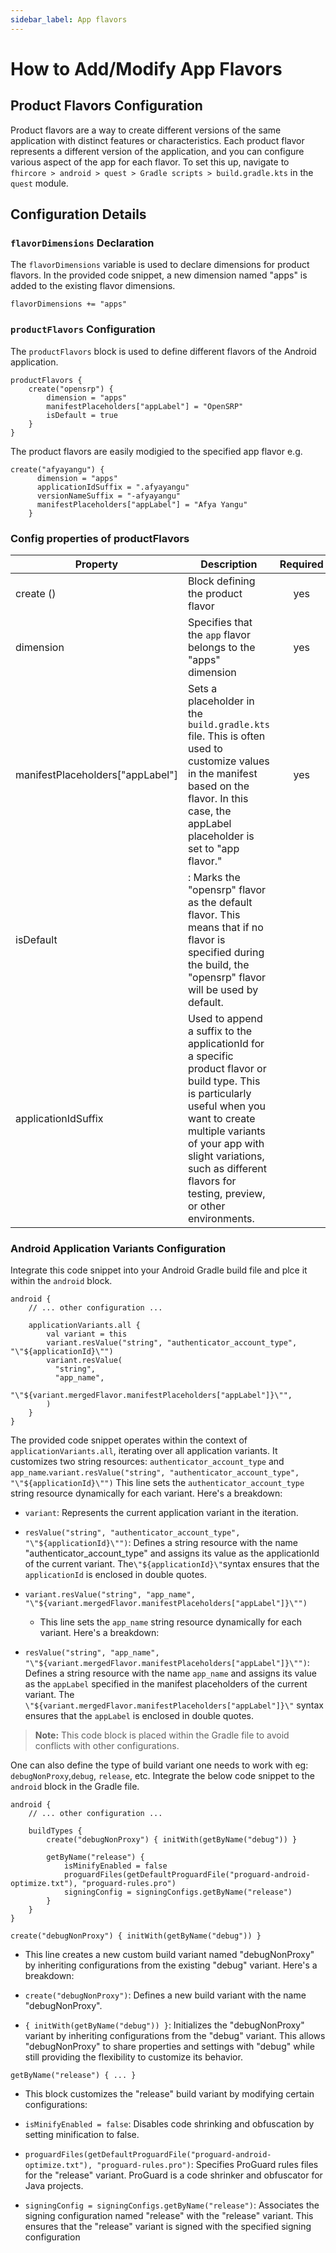 ```yaml
---
sidebar_label: App flavors
---
```


# How to Add/Modify App Flavors

## Product Flavors Configuration

Product flavors are a way to create different versions of the same application with distinct features or characteristics. Each product flavor represents a different version of the application, and you can configure various aspect of the app for each flavor. To set this up, navigate to `fhircore > android > quest > Gradle scripts > build.gradle.kts` in the `quest` module.

## Configuration Details

### `flavorDimensions` Declaration

The `flavorDimensions` variable is used to declare dimensions for product flavors. In the provided code snippet, a new dimension named "apps" is added to the existing flavor dimensions.

```
flavorDimensions += "apps"
```

### `productFlavors` Configuration

The `productFlavors` block is used to define different flavors of the Android application.

```
productFlavors {
    create("opensrp") {
        dimension = "apps"
        manifestPlaceholders["appLabel"] = "OpenSRP"
        isDefault = true
    }
}
```

The product flavors are easily modigied to the specified app flavor e.g.

```
create("afyayangu") {
      dimension = "apps"
      applicationIdSuffix = ".afyayangu"
      versionNameSuffix = "-afyayangu"
      manifestPlaceholders["appLabel"] = "Afya Yangu"
    }
```

### Config properties of productFlavors
|Property | Description | Required | Default |
|--|--|:--:|:--:|
create () | Block defining the product flavor | yes |  |
dimension | Specifies that the `app` flavor belongs to the "apps" dimension | yes | `apps` |
manifestPlaceholders["appLabel"] |  Sets a placeholder in the `build.gradle.kts` file. This is often used to customize values in the manifest based on the flavor. In this case, the appLabel placeholder is set to "app flavor." | yes | |
isDefault | : Marks the "opensrp" flavor as the default flavor. This means that if no flavor is specified during the build, the "opensrp" flavor will be used by default. |  |  |
applicationIdSuffix |  Used to append a suffix to the applicationId for a specific product flavor or build type. This is particularly useful when you want to create multiple variants of your app with slight variations, such as different flavors for testing, preview, or other environments. |  | |

### Android Application Variants Configuration

Integrate this code snippet into your Android Gradle build file and plce it within the `android` block.

```
android {
    // ... other configuration ...

    applicationVariants.all {
        val variant = this
        variant.resValue("string", "authenticator_account_type", "\"${applicationId}\"")
        variant.resValue(
          "string",
          "app_name",
          "\"${variant.mergedFlavor.manifestPlaceholders["appLabel"]}\"",
        )
    }
}
```

The provided code snippet operates within the context of `applicationVariants.all`, iterating over all application variants. It customizes two string resources: `authenticator_account_type` and `app_name`.`variant.resValue("string", "authenticator_account_type", "\"${applicationId}\"")`
This line sets the `authenticator_account_type` string resource dynamically for each variant. Here's a breakdown:

- `variant`: Represents the current application variant in the iteration.

- `resValue("string", "authenticator_account_type", "\"${applicationId}\"")`: Defines a string resource with the name "authenticator_account_type" and assigns its value as the applicationId of the current variant. The` \"${applicationId}\" `syntax ensures that the `applicationId` is enclosed in double quotes.

- `variant.resValue("string", "app_name", "\"${variant.mergedFlavor.manifestPlaceholders["appLabel"]}\"")`

    - This line sets the `app_name` string resource dynamically for each variant. Here's a breakdown:

- `resValue("string", "app_name", "\"${variant.mergedFlavor.manifestPlaceholders["appLabel"]}\"")`: Defines a string resource with the name `app_name` and assigns its value as the `appLabel` specified in the manifest placeholders of the current variant. The `\"${variant.mergedFlavor.manifestPlaceholders["appLabel"]}\"` syntax ensures that the `appLabel` is enclosed in double quotes.

> **Note:** This code block is placed within the Gradle file to avoid conflicts with other configurations.

One can also define the type of build variant one needs to work with eg: `debugNonProxy`,`debug`, `release`, etc. Integrate the below code snippet to the `android` block in the Gradle file.

```
android {
    // ... other configuration ...

    buildTypes {
        create("debugNonProxy") { initWith(getByName("debug")) }

        getByName("release") {
            isMinifyEnabled = false
            proguardFiles(getDefaultProguardFile("proguard-android-optimize.txt"), "proguard-rules.pro")
            signingConfig = signingConfigs.getByName("release")
        }
    }
}
```

`create("debugNonProxy") { initWith(getByName("debug")) }`

- This line creates a new custom build variant named "debugNonProxy" by inheriting configurations from the existing "debug" variant. Here's a breakdown:

- `create("debugNonProxy")`: Defines a new build variant with the name "debugNonProxy".

- `{ initWith(getByName("debug")) }`: Initializes the "debugNonProxy" variant by inheriting configurations from the "debug" variant. This allows "debugNonProxy" to share properties and settings with "debug" while still providing the flexibility to customize its behavior.

`getByName("release") { ... }`

  - This block customizes the "release" build variant by modifying certain configurations:

- `isMinifyEnabled = false`: Disables code shrinking and obfuscation by setting minification to false.

- `proguardFiles(getDefaultProguardFile("proguard-android-optimize.txt"), "proguard-rules.pro")`: Specifies ProGuard rules files for the "release" variant. ProGuard is a code shrinker and obfuscator for Java projects.

- `signingConfig = signingConfigs.getByName("release")`: Associates the signing configuration named "release" with the "release" variant. This ensures that the "release" variant is signed with the specified signing configuration
